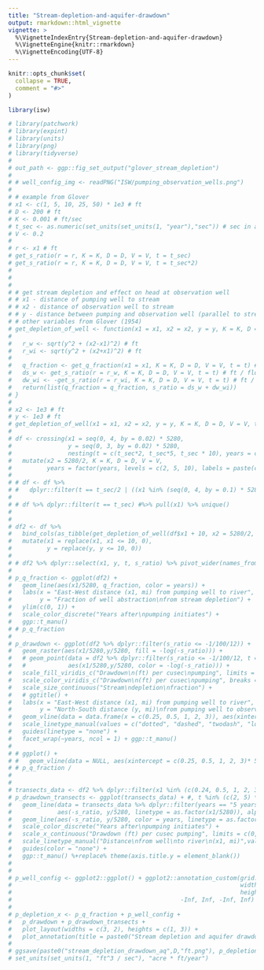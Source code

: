 ```yaml
---
title: "Stream-depletion-and-aquifer-drawdown"
output: rmarkdown::html_vignette
vignette: >
  %\VignetteIndexEntry{Stream-depletion-and-aquifer-drawdown}
  %\VignetteEngine{knitr::rmarkdown}
  %\VignetteEncoding{UTF-8}
---
```


```r
knitr::opts_chunk$set(
  collapse = TRUE,
  comment = "#>"
)
```

```r
library(isw)
```


```r
# library(patchwork)
# library(expint)
# library(units)
# library(png)
# library(tidyverse)
# 
# out_path <- ggp::fig_set_output("glover_stream_depletion")
# 
# # well_config_img <- readPNG("ISW/pumping_observation_wells.png")
# 
# # example from Glover
# x1 <- c(1, 5, 10, 25, 50) * 1e3 # ft
# D <- 200 # ft
# K <- 0.001 # ft/sec
# t_sec <- as.numeric(set_units(set_units(1, "year"),"sec")) # sec in a year
# V <- 0.2
# 
# r <- x1 # ft
# get_s_ratio(r = r, K = K, D = D, V = V, t = t_sec)
# get_s_ratio(r = r, K = K, D = D, V = V, t = t_sec*2)
# 
# 
# 
# # get stream depletion and effect on head at observation well
# # x1 - distance of pumping well to stream
# # x2 - distance of observation well to stream
# # y - distance between pumping and observation well (parallel to stream)
# # other variables from Glover (1954)
# get_depletion_of_well <- function(x1 = x1, x2 = x2, y = y, K = K, D = D, V = V, t = t) {
#   
#   r_w <- sqrt(y^2 + (x2-x1)^2) # ft
#   r_wi <- sqrt(y^2 + (x2+x1)^2) # ft
#   
#   q_fraction <- get_q_fraction(x1 = x1, K = K, D = D, V = V, t = t) # %
#   ds_w <- get_s_ratio(r = r_w, K = K, D = D, V = V, t = t) # ft / flowrate
#   dw_wi <- -get_s_ratio(r = r_wi, K = K, D = D, V = V, t = t) # ft / flowrate
#   return(list(q_fraction = q_fraction, s_ratio = ds_w + dw_wi))
# }
# 
# x2 <- 1e3 # ft
# y <- 1e3 # ft
# get_depletion_of_well(x1 = x1, x2 = x2, y = y, K = K, D = D, V = V, t = t_sec)
# 
# df <- crossing(x1 = seq(0, 4, by = 0.02) * 5280, 
#                y = seq(0, 3, by = 0.02) * 5280, 
#                nesting(t = c(t_sec*2, t_sec*5, t_sec * 10), years = c(2, 5, 10))) %>%
#   mutate(x2 = 5280/2, K = K, D = D, V = V,
#          years = factor(years, levels = c(2, 5, 10), labels = paste(c(2, 5, 10), "years")))
# 
# # df <- df %>%
# #   dplyr::filter(t == t_sec/2 | ((x1 %in% (seq(0, 4, by = 0.1) * 5280)) & y %in% (seq(0, 3, by = 0.1) * 5280)))
# 
# # df %>% dplyr::filter(t == t_sec) #%>% pull(x1) %>% unique()
# 
# 
# df2 <- df %>% 
#   bind_cols(as_tibble(get_depletion_of_well(df$x1 + 10, x2 = 5280/2, df$y + 10, K, D, V, df$t))) %>%
#   mutate(x1 = replace(x1, x1 <= 10, 0),
#          y = replace(y, y <= 10, 0))
# 
# # df2 %>% dplyr::select(x1, y, t, s_ratio) %>% pivot_wider(names_from = "t", values_from = "s_ratio")
# 
# p_q_fraction <- ggplot(df2) + 
#   geom_line(aes(x1/5280, q_fraction, color = years)) +
#   labs(x = "East-West distance (x1, mi) from pumping well to river",
#        y = "Fraction of well abstraction\nfrom stream depletion") +
#   ylim(c(0, 1)) +
#   scale_color_discrete("Years after\npumping initiates") +
#   ggp::t_manu()
# # p_q_fraction
# 
# p_drawdown <- ggplot(df2 %>% dplyr::filter(s_ratio <= -1/100/12)) + 
#   geom_raster(aes(x1/5280,y/5280, fill = -log(-s_ratio))) +
#   # geom_point(data = df2 %>% dplyr::filter(s_ratio <= -1/100/12, t == t_sec*10),
#   #            aes(x1/5280,y/5280, color = -log(-s_ratio))) +
#   scale_fill_viridis_c("Drawdown\n(ft) per cusec\npumping", limits = -log(c(16, 1/100/12)), breaks = -log(c(1/64/12, 1/16/12, 1/3/12, 1/12, 1/4, 1, 4, 16)), labels = c("1/64 in","1/16 in","1/4 in","1 in", "4 in", "1 ft", "4 ft", "16 ft")) + 
#   scale_color_viridis_c("Drawdown\n(ft) per cusec\npumping", breaks = -log(c(1/64/12, 1/16/12, 1/3/12, 1/12, 1/4, 1, 4, 16)), labels = c("1/64 in","1/16 in","1/4 in","1 in", "4 in", "1 ft", "4 ft", "16 ft")) + 
#   scale_size_continuous("Stream\ndepletion\nfraction") +
#   # ggtitle() +
#   labs(x = "East-West distance (x1, mi) from pumping well to river",
#        y = "North-South distance (y, mi)\nfrom pumping well to observation well") +
#   geom_vline(data = data.frame(x = c(0.25, 0.5, 1, 2, 3)), aes(xintercept = x, linetype = as.factor(x)), alpha = 0.4)+
#   scale_linetype_manual(values = c("dotted", "dashed", "twodash", "longdash", "solid")) +
#   guides(linetype = "none") +
#   facet_wrap(~years, ncol = 1) + ggp::t_manu()
# 
# # ggplot() + 
# #   geom_vline(data = NULL, aes(xintercept = c(0.25, 0.5, 1, 2, 3)* 5280))
# # p_q_fraction / 
# 
# 
# transects_data <- df2 %>% dplyr::filter(x1 %in% (c(0.24, 0.5, 1, 2, 3)*5280))
# p_drawdown_transects <- ggplot(transects_data) + #, t %in% (c(2, 5) * t_sec))) + 
#   geom_line(data = transects_data %>% dplyr::filter(years == "5 years") %>% dplyr::select(-years),
#             aes(-s_ratio, y/5280, linetype = as.factor(x1/5280)), alpha = 0.15) + 
#   geom_line(aes(-s_ratio, y/5280, color = years, linetype = as.factor(x1/5280))) + 
#   scale_color_discrete("Years after\npumping initiates") +
#   scale_x_continuous("Drawdown (ft) per cusec pumping", limits = c(0, 2.5)) + facet_wrap(~years, ncol = 1) +
#   scale_linetype_manual("Distance\nfrom well\nto river\n(x1, mi)",values = c("dotted", "dashed", "twodash", "longdash", "solid"), labels = c(0.25, 0.5, 1, 2, 3)) +
#   guides(color = "none") +
#   ggp::t_manu() %+replace% theme(axis.title.y = element_blank())
# 
# 
# p_well_config <- ggplot2::ggplot() + ggplot2::annotation_custom(grid::rasterGrob(well_config_img,
#                                                                 width=ggplot2::unit(1,"npc"),
#                                                                 height=ggplot2::unit(1,"npc")),
#                                                -Inf, Inf, -Inf, Inf) 
# 
# p_depletion_x <- p_q_fraction + p_well_config +
#   p_drawdown + p_drawdown_transects + 
#   plot_layout(widths = c(3, 2), heights = c(1, 3)) +
#   plot_annotation(title = paste0("Stream depletion and aquifer drawdown at observation well (x2 = 1/2 mile, ",D," ft aq. depth)"))
# 
# ggsave(paste0("stream_depletion_drawdown_aq",D,"ft.png"), p_depletion_x, path = out_path, width = 8, height = 8)
# set_units(set_units(1, "ft^3 / sec"), "acre * ft/year")
```

